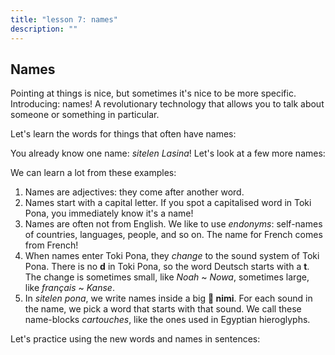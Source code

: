 ```yaml
---
title: "lesson 7: names"
description: ""
---
```



## Names

Pointing at things is nice, but sometimes it's nice to be more specific. Introducing: names! A revolutionary technology that allows you to talk about someone or something in particular.

Let's learn the words for things that often have names:

<List>
  <Word sl="nimi" m="name, word"/>
  <Word sl="jan" m="person"/>
  <Word sl="sitelen" m="image, writing; to draw, to write"/>
  <Word sl="toki" m="speech, language; to talk, to speak"/>
  <Word sl="ma" m="land, country"/>
  <Word sl="tomo" m="building, room, home"/>
</List>

You already know one name: _sitelen Lasina_! Let's look at a few more names:

<List>
  <Sentence
    sl="jan Nowa"
    m="person named Noah (from English 'Noah')"
  />
  <Sentence
    sl="jan Ema"
    m="person named Emma (from English 'Emma')"
  />
  <Sentence
    sl="toki Kanse"
    m="language named French (from French 'français')"
  />
  <Sentence
    sl="ma Tosi"
    m="land named Germany (from German 'Deutsch')"
  />
  <Sentence
    sl="ma tomo Loma"
    m="land of buildings named Rome (from Latin 'Rōma')"
  />
</List>

We can learn a lot from these examples:

1. Names are adjectives: they come after another word.
2. Names start with a capital letter. If you spot a capitalised word in Toki Pona, you immediately know it's a name!
3. Names are often not from English. We like to use _endonyms_: self-names of countries, languages, people, and so on. The name for French comes from French!
4. When names enter Toki Pona, they _change_ to the sound system of Toki Pona. There is no **d** in Toki Pona, so the word Deutsch starts with a **t**. The change is sometimes small, like _Noah_ ~ _Nowa_, sometimes large, like _français_ ~ _Kanse_.
5. In _sitelen pona_, we write names inside a big **󱥂 nimi**. For each sound in the name, we pick a word that starts with that sound. We call these name-blocks _cartouches_, like the ones used in Egyptian hieroglyphs.

Let's practice using the new words and names in sentences:

<List>
  <Sentence
    sl="waso li lukin e ma."
    m="The bird looks at the land."
  />
  <Sentence
    sl="jan li toki e tomo."
    m="People speak about a house."
  />
  <Sentence
    sl="jan pona li toki pona."
    m="Pleasant people speak well."
  />
  <Sentence
    sl="jan Sunita li sitelen e pipi."
    m="Sunita draws a bug."
  />
  <Sentence
    sl="jan Nina li toki Kanse."
    m="Nina speaks French."
  />
  <Sentence
    sl="jan Ema li sona pona e ma Tosi."
    m="Emma knows Germany well."
  />
</List>
